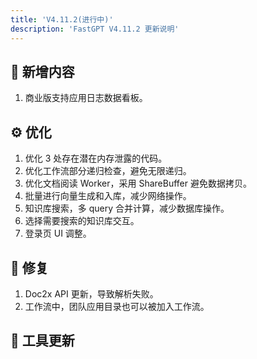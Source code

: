 ```yaml
---
title: 'V4.11.2(进行中)'
description: 'FastGPT V4.11.2 更新说明'
---
```


## 🚀 新增内容

1. 商业版支持应用日志数据看板。

## ⚙️ 优化

1. 优化 3 处存在潜在内存泄露的代码。
2. 优化工作流部分递归检查，避免无限递归。
3. 优化文档阅读 Worker，采用 ShareBuffer 避免数据拷贝。
4. 批量进行向量生成和入库，减少网络操作。
5. 知识库搜索，多 query 合并计算，减少数据库操作。
6. 选择需要搜索的知识库交互。
7. 登录页 UI 调整。

## 🐛 修复

1. Doc2x API 更新，导致解析失败。
2. 工作流中，团队应用目录也可以被加入工作流。

## 🔨 工具更新
